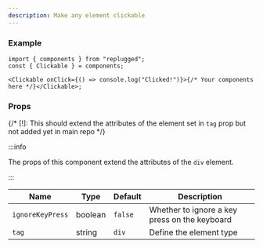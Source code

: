 ```yaml
---
description: Make any element clickable
---
```


### Example

```tsx
import { components } from "replugged";
const { Clickable } = components;

<Clickable onClick={() => console.log("Clicked!")}>{/* Your components here */}</Clickable>;
```

### Props

{/* [!]: This should extend the attributes of the element set in `tag` prop but not added yet in main repo */}

:::info

The props of this component extend the attributes of the `div` element.

:::

| Name             | Type    | Default | Description                                   |
| ---------------- | ------- | ------- | --------------------------------------------- |
| `ignoreKeyPress` | boolean | `false` | Whether to ignore a key press on the keyboard |
| `tag`            | string  | `div`   | Define the element type                       |
